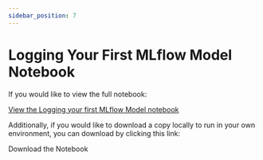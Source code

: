 ```yaml
---
sidebar_position: 7
---
```



# Logging Your First MLflow Model Notebook

If you would like to view the full notebook:

<p>
  <a class="button button--primary" href="/notebooks/logging-first-model">
    <span>View the Logging your first MLflow Model notebook</span>
  </a>
</p>

Additionally, if you would like to download a copy locally to run in your own environment, you can download by clicking this link:

<NotebookDownloadButton href="https://raw.githubusercontent.com/mlflow/mlflow/master/docs/docs/getting-started/logging-first-model/notebooks/logging-first-model.ipynb">Download the Notebook</NotebookDownloadButton>
